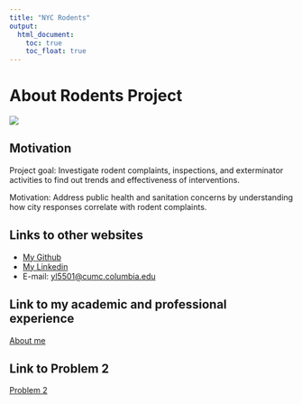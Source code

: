 ```yaml
---
title: "NYC Rodents"
output: 
  html_document:
    toc: true
    toc_float: true
---
```


# About Rodents Project 
![](https://i.giphy.com/media/v1.Y2lkPTc5MGI3NjExOTE5dDNjaDZmN2xkb242NGhlcGFxZmExZXlyeWt4MGhwMGt2Mm93aCZlcD12MV9pbnRlcm5hbF9naWZfYnlfaWQmY3Q9Zw/PGZDyeFpO56MM/giphy.gif)

## Motivation 
Project goal: Investigate rodent complaints, inspections, and exterminator activities to find out trends and effectiveness of interventions.

Motivation: Address public health and sanitation concerns by understanding how city responses correlate with rodent complaints.

## Links to other websites
* [My Github](https://github.com/yl5501)
* [My Linkedin](https://www.linkedin.com/in/yujieli1103/)
* E-mail: [yl5501@cumc.columbia.edu](mailto:yl5501@cumc.columbia.edu)




## Link to my academic and professional experience
[About me](about.html)

## Link to Problem 2
[Problem 2](plotly.html)


